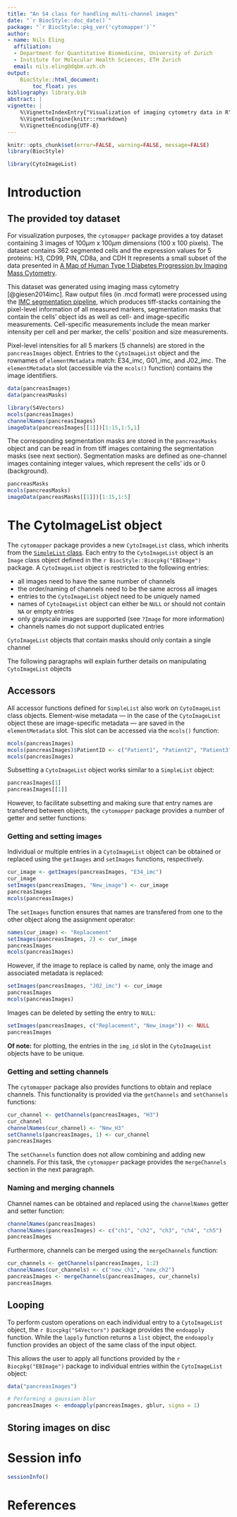 ```yaml
---
title: "An S4 class for handling multi-channel images"
date: "`r BiocStyle::doc_date()`"
package: "`r BiocStyle::pkg_ver('cytomapper')`"
author:
- name: Nils Eling
  affiliation: 
  - Department for Quantitative Biomedicine, University of Zurich
  - Institute for Molecular Health Sciences, ETH Zurich
  email: nils.eling@dqbm.uzh.ch
output:
    BiocStyle::html_document:
        toc_float: yes
bibliography: library.bib
abstract: |
vignette: |
    %\VignetteIndexEntry{"Visualization of imaging cytometry data in R"}
    %\VignetteEngine{knitr::rmarkdown}
    %\VignetteEncoding{UTF-8}
---
```


```r
knitr::opts_chunk$set(error=FALSE, warning=FALSE, message=FALSE)
library(BiocStyle)
```

```r
library(CytoImageList)
```

# Introduction

## The provided toy dataset {#ToyData}

For visualization purposes, the `cytomapper` package provides a toy dataset
containing 3 images of $100\mu{m}$ x $100\mu{m}$ dimensions (100 x 100 pixels).
The dataset contains 362 segmented cells and the expression values for 5
proteins: H3, CD99, PIN, CD8a, and CDH It represents a small subset of the data
presented in [A Map of Human Type 1 Diabetes Progression by Imaging Mass
Cytometry](https://www.cell.com/cell-metabolism/fulltext/S1550-4131(18)30691-0?_returnURL=https%3A%2F%2Flinkinghub.elsevier.com%2Fretrieve%2Fpii%2FS1550413118306910%3Fshowall%3Dtrue).

This dataset was generated using imaging mass cytometry [@giesen2014imc]. Raw
output files (in .mcd format) were processed using the [IMC segmentation
pipeline](https://github.com/BodenmillerGroup/ImcSegmentationPipeline), which
produces tiff-stacks containing the pixel-level information of all measured
markers, segmentation masks that contain the cells' object ids as well as cell-
and image-specific measurements. Cell-specific measurements include the mean
marker intensity per cell and per marker, the cells' position and size
measurements.

Pixel-level intensities for all 5 markers (5 channels) are stored in the
`pancreasImages` object. Entries to the `CytoImageList` object and the rownames
of `elementMetadata` match: E34_imc, G01_imc, and J02_imc. The `elementMetadata` slot
(accessible via the `mcols()` function) contains the image identifiers.

```r
data(pancreasImages)
data(pancreasMasks)
```

```r
library(S4Vectors)
mcols(pancreasImages)
channelNames(pancreasImages)
imageData(pancreasImages[[1]])[1:15,1:5,1]
```

The corresponding segmentation masks are stored in the `pancreasMasks` object
and can be read in from tiff images containing the segmentation masks (see next
section).
Segmentation masks are defined as one-channel images containing integer values,
which represent the cells' ids or 0 (background).

```r
pancreasMasks
mcols(pancreasMasks)
imageData(pancreasMasks[[1]])[1:15,1:5]
```

# The CytoImageList object {#CytoImageList}

The `cytomapper` package provides a new `CytoImageList` class, which inherits
from the [`SimpleList`
class](https://rdrr.io/bioc/S4Vectors/man/SimpleList-class.html). Each entry to
the `CytoImageList` object is an `Image` class object defined in the 
`r BiocStyle::Biocpkg("EBImage")` package. A `CytoImageList` object is 
restricted to the following entries:

* all images need to have the same number of channels
* the order/naming of channels need to be the same across all images
* entries to the `CytoImageList` object need to be uniquely named
* names of `CytoImageList` object can either be `NULL` or should not contain
`NA` or empty entries
* only grayscale images are supported (see `?Image` for more information)
* channels names do not support duplicated entries

`CytoImageList` objects that contain masks should only contain a single channel

The following paragraphs will explain further details on manipulating
`CytoImageList` objects

## Accessors {#accessors}

All accessor functions defined for `SimpleList` also work on `CytoImageList`
class objects. Element-wise metadata --- in the case of the `CytoImageList`
object these are image-specific metadata --- are saved in the `elementMetadata`
slot. This slot can be accessed via the `mcols()` function:

```r
mcols(pancreasImages)
mcols(pancreasImages)$PatientID <- c("Patient1", "Patient2", "Patient3")
mcols(pancreasImages)
```

Subsetting a `CytoImageList` object works similar to a `SimpleList` object:

```r
pancreasImages[1]
pancreasImages[[1]]
```

However, to facilitate subsetting and making sure that entry names are
transfered between objects, the `cytomapper` package provides a number of getter
and setter functions:

### Getting and setting images

Individual or multiple entries in a `CytoImageList` object can be obtained or
replaced using the `getImages` and `setImages` functions, respectively.

```r
cur_image <- getImages(pancreasImages, "E34_imc")
cur_image
setImages(pancreasImages, "New_image") <- cur_image
pancreasImages
mcols(pancreasImages)
```

The `setImages` function ensures that names are transfered from one to the other
object along the assignment operator:

```r
names(cur_image) <- "Replacement"
setImages(pancreasImages, 2) <- cur_image
pancreasImages
mcols(pancreasImages)
```

However, if the image to replace is called by name, only the image and
associated metadata is replaced:

```r
setImages(pancreasImages, "J02_imc") <- cur_image
pancreasImages
mcols(pancreasImages)
```

Images can be deleted by setting the entry to `NULL`:

```r
setImages(pancreasImages, c("Replacement", "New_image")) <- NULL
pancreasImages
```

**Of note:** for plotting, the entries in the `img_id` slot in the
`CytoImageList` objects have to be unique.

### Getting and setting channels

The `cytomapper` package also provides functions to obtain and replace channels.
This functionality is provided via the `getChannels` and `setChannels`
functions:

```r
cur_channel <- getChannels(pancreasImages, "H3")
cur_channel
channelNames(cur_channel) <- "New_H3"
setChannels(pancreasImages, 1) <- cur_channel
pancreasImages
```

The `setChannels` function does not allow combining and adding new channels. For
this task, the `cytomapper` package provides the `mergeChannels` section in the
next paragraph.

### Naming and merging channels

Channel names can be obtained and replaced using the `channelNames` getter and
setter function:

```r
channelNames(pancreasImages)
channelNames(pancreasImages) <- c("ch1", "ch2", "ch3", "ch4", "ch5")
pancreasImages
```

Furthermore, channels can be merged using the `mergeChannels` function:

```r
cur_channels <- getChannels(pancreasImages, 1:2)
channelNames(cur_channels) <- c("new_ch1", "new_ch2")
pancreasImages <- mergeChannels(pancreasImages, cur_channels)
pancreasImages
```

## Looping

To perform custom operations on each individual entry to a `CytoImageList`
object, the `r Biocpkg("S4Vectors")` package provides the `endoapply` function.
While the `lapply` function returns a `list` object, the `endoapply` function
provides an object of the same class of the input object.

This allows the user to apply all functions provided by the 
`r Biocpkg("EBImage")` package to individual entries within 
the `CytoImageList` object:

```r
data("pancreasImages")

# Performing a gaussian blur
pancreasImages <- endoapply(pancreasImages, gblur, sigma = 1)
```

## Storing images on disc

# Session info {.unnumbered}

```r
sessionInfo()
```

# References
